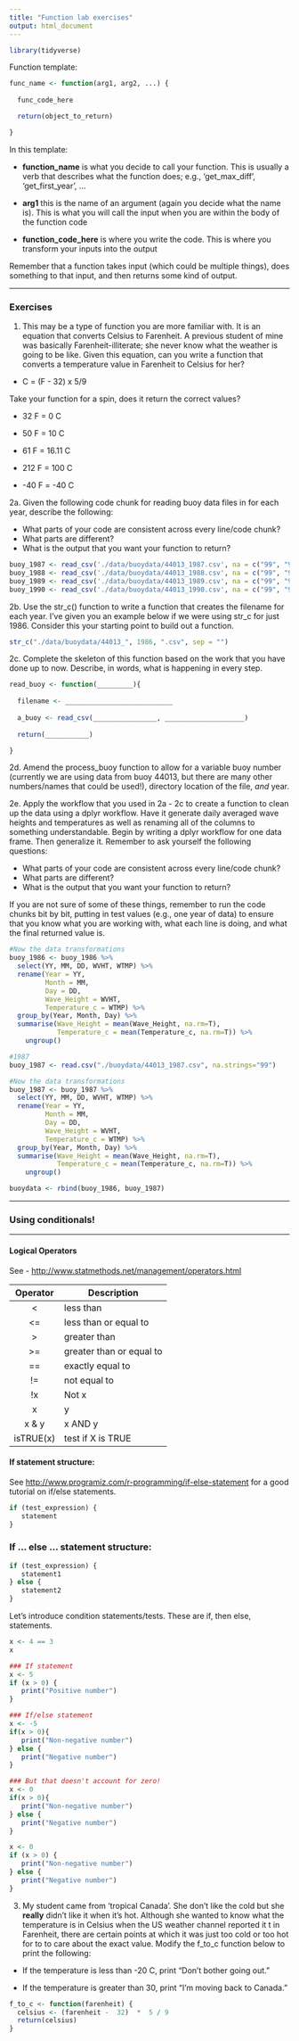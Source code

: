 ```yaml
---
title: "Function lab exercises"
output: html_document
---
```


```r
library(tidyverse)
```


Function template:  

```r
func_name <- function(arg1, arg2, ...) {
  
  func_code_here

  return(object_to_return)

}
```

In this template:

* **function_name** is what you decide to call your function. This is usually a verb that describes what the function does; e.g., 'get_max_diff', 'get_first_year', ...

* **arg1** this is the name of an argument (again you decide what the name is). This is what you will call the input when you are within the body of the function code

* **function_code_here** is where you write the code. This is where you transform your inputs into the output

Remember that a function takes input (which could be multiple things), does something to that input, and then returns some kind of output. 

--------------------------------------------------------------------------------

### Exercises

1. This may be a type of function you are more familiar with. It is an equation that converts Celsius to Farenheit. A previous student of mine was basically Farenheit-illiterate; she never know what the weather is going to be like. Given this equation, can you write a function that converts a temperature value in Farenheit to Celsius for her?

* C = (F  -  32)  x  5/9 

Take your function for a spin, does it return the correct values?  

* 32 F  = 0 C

* 50 F  = 10 C

* 61 F  = 16.11 C

* 212 F = 100 C

* -40 F = -40 C


2a. Given the following code chunk for reading buoy data files in for each year, describe the following: 

* What parts of your code are consistent across every line/code chunk? 
* What parts are different? 
* What is the output that you want your function to return?


```r
buoy_1987 <- read_csv('./data/buoydata/44013_1987.csv', na = c("99", "999"))
buoy_1988 <- read_csv('./data/buoydata/44013_1988.csv', na = c("99", "999"))
buoy_1989 <- read_csv('./data/buoydata/44013_1989.csv', na = c("99", "999"))
buoy_1990 <- read_csv('./data/buoydata/44013_1990.csv', na = c("99", "999"))
```

2b. Use the str_c() function to write a function that creates the filename for each year. I've given you an example below if we were using str_c for just 1986. Consider this your starting point to build out a function.

```r
str_c("./data/buoydata/44013_", 1986, ".csv", sep = "")
```

2c. Complete the skeleton of this function based on the work that you have done up to now. Describe, in words, what is happening in every step.  

```r
read_buoy <- function(_________){
  
  filename <- ___________________________
  
  a_buoy <- read_csv(________________, ____________________)
  
  return(___________)

}
```

2d. Amend the process_buoy function to allow for a variable buoy number (currently we are using data from buoy 44013, but there are many other numbers/names that could be used!), directory location of the file, *and* year. 

2e. Apply the workflow that you used in 2a - 2c to create a function to clean up the data using a dplyr workflow. Have it generate daily averaged wave heights and temperatures as well as renaming all of the columns to something understandable. Begin by writing a dplyr workflow for one data frame. Then generalize it. Remember to ask yourself the following questions: 

* What parts of your code are consistent across every line/code chunk? 
* What parts are different? 
* What is the output that you want your function to return?

If you are not sure of some of these things, remember to run the code chunks bit by bit, putting in test values (e.g., one year of data) to ensure that you know what you are working with, what each line is doing, and what the final returned value is. 

```r
#Now the data transformations
buoy_1986 <- buoy_1986 %>%
  select(YY, MM, DD, WVHT, WTMP) %>%
  rename(Year = YY,
         Month = MM,
         Day = DD,
         Wave_Height = WVHT,
         Temperature_c = WTMP) %>%
  group_by(Year, Month, Day) %>%
  summarise(Wave_Height = mean(Wave_Height, na.rm=T),
            Temperature_c = mean(Temperature_c, na.rm=T)) %>%
    ungroup()

#1987
buoy_1987 <- read.csv("./buoydata/44013_1987.csv", na.strings="99")

#Now the data transformations
buoy_1987 <- buoy_1987 %>%
  select(YY, MM, DD, WVHT, WTMP) %>%
  rename(Year = YY,
         Month = MM,
         Day = DD,
         Wave_Height = WVHT,
         Temperature_c = WTMP) %>%
  group_by(Year, Month, Day) %>%
  summarise(Wave_Height = mean(Wave_Height, na.rm=T),
            Temperature_c = mean(Temperature_c, na.rm=T)) %>%
    ungroup()

buoydata <- rbind(buoy_1986, buoy_1987)
```

--------------------------------------------------------------------------------

### Using conditionals! 

--------------------------------------------------------------------------------

#### Logical Operators
See - [http://www.statmethods.net/management/operators.html](http://www.statmethods.net/management/operators.html)

|   Operator   | Description              |
|:------------:|--------------------------|
|      <       | less than                |
|     <=       | less than or equal to    |
|      >       | greater than             |
|     >=       | greater than or equal to |
|     ==       | exactly equal to         |
|     !=       | not equal to             |
|     !x       | Not x                    |
|    x | y     | x OR y                   |
|    x & y     | x AND y                  |
|   isTRUE(x)  | test if X is TRUE        |


#### If statement structure: 
See [http://www.programiz.com/r-programming/if-else-statement](http://www.programiz.com/r-programming/if-else-statement) for a good tutorial on if/else statements.

```r

if (test_expression) {
   statement
}

```

### If ... else ... statement structure: 
```r

if (test_expression) {
   statement1
} else {
   statement2
}

```

Let's introduce condition statements/tests. These are if, then else, statements. 

```r
x <- 4 == 3
x
```

```r
### If statement
x <- 5
if (x > 0) {
   print("Positive number")
} 

### If/else statement
x <- -5
if(x > 0){
   print("Non-negative number")
} else {
   print("Negative number")
}

### But that doesn't account for zero!
x <- 0
if(x > 0){
   print("Non-negative number")
} else {
   print("Negative number")
}

x <- 0
if (x > 0) {
   print("Non-negative number")
} else {
   print("Negative number")
}

```


3. My student came from 'tropical Canada'. She don't like the cold but she **really** didn't like it when it's hot. Although she wanted to know what the temperature is in Celsius when the US weather channel reported it t in Farenheit, there are certain points at which it was just too cold or too hot for to to care about the exact value. Modify the f_to_c function below to print the following:

* If the temperature is less than -20 C, print "Don't bother going out."

* If the temperature is greater than 30, print "I'm moving back to Canada."

```r
f_to_c <- function(farenheit) {
  celsius <- (farenheit -  32)  *  5 / 9 
  return(celsius)
}
```